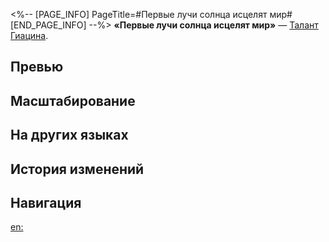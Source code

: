 <%-- [PAGE_INFO]
PageTitle=#Первые лучи солнца исцелят мир#
[END_PAGE_INFO] --%>
{{Навык Инфобокс
|Название         = Первые лучи солнца исцелят мир
|Изображение      = Навык Первые лучи солнца исцелят мир.png
|Персонаж         = Гиацина
|Тип              = Талант
|Тэг              = Усиление
|УронСтойк        = 
|ЭнергияГен       = 
|Энергия          = 
|Длительность     = 
|Описание         = Изначально макс. НР духа памяти Ики равно 50% от макс. НР Гиацины. Когда Гиацина или Ика исцеляют кого-либо, наносимый Икой урон повышается на {{Цвет|Выделенный|40%—88%}} на 2 хода. Этот эффект может складываться до 3 раз.
|Свойство1        = 
|Масштабирование1 = 
}}
'''«Первые лучи солнца исцелят мир»''' — [[Талант]] [[Гиацина]].

==Превью==
{{Превью
|Файл = Первые лучи солнца исцелят мир Превью
}}

==Масштабирование==
{{Масштабирование навыка|тип=Талант
|40%;44%;48%;52%;56%;60%;65%;70%;75%;80%;84%;88%;92%;96%;100%
}}

==На других языках==
{{На других языках
|en   = First Light Heals the World
|zhs  = 疗愈世间的晨曦
|zht  = 療癒世間的晨曦
|ja   = {{Rubi|世界|せかい}}を{{Rubi|癒|い}}やす{{Rubi|暁|あかつき}}の{{Rubi|光|ひかり}}
|ko   = 세상을 치유하는 아침햇살
|es   = Alborada que cura al mundo
|fr   = L'aube guérit le monde
|ru   = Первые лучи солнца исцелят мир
|th   = First Light Heals the World
|vi   = Ánh Bình Minh Chữa Lành Thế Gian
|de   = Weltheilendes Morgenlicht
|id   = First Light Heals the World
|pt   = A Primeira Luz Cura o Mundo
}}

==История изменений==
{{История изменений|3.5}}

==Навигация==
{{Навык Навбокс|Гиацина}}

[[en:]]